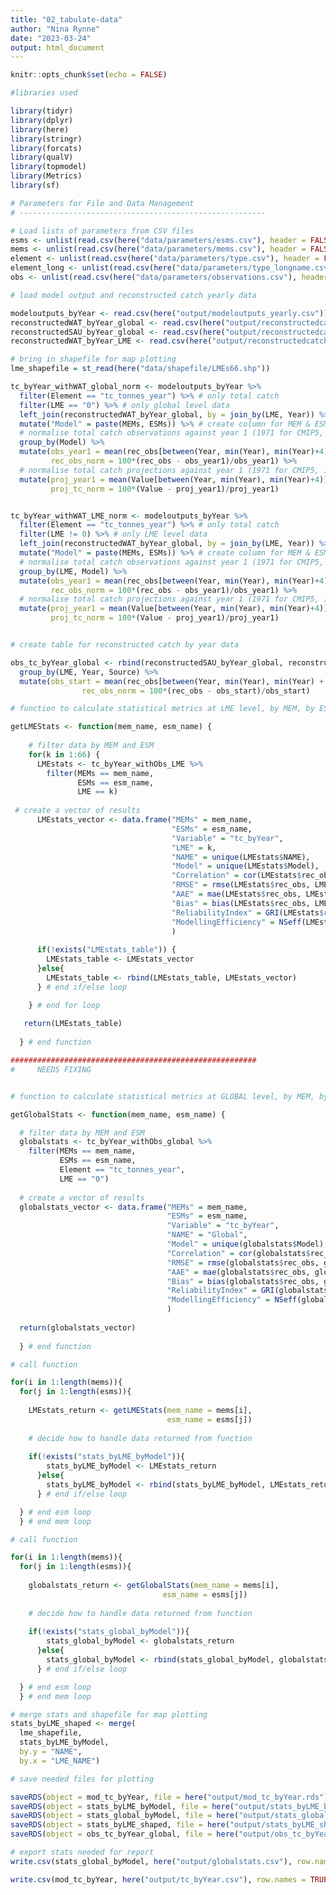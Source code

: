 ```yaml
---
title: "02_tabulate-data"
author: "Nina Rynne"
date: "2023-03-24"
output: html_document
---
```


```r
knitr::opts_chunk$set(echo = FALSE)

#libraries used

library(tidyr)
library(dplyr)
library(here)
library(stringr)
library(forcats)
library(qualV)
library(topmodel)
library(Metrics)
library(sf)

```

```r

# Parameters for File and Data Management
# -------------------------------------------------------

# Load lists of parameters from CSV files
esms <- unlist(read.csv(here("data/parameters/esms.csv"), header = FALSE))
mems <- unlist(read.csv(here("data/parameters/mems.csv"), header = FALSE))
element <- unlist(read.csv(here("data/parameters/type.csv"), header = FALSE))
element_long <- unlist(read.csv(here("data/parameters/type_longname.csv"), header = FALSE))
obs <- unlist(read.csv(here("data/parameters/observations.csv"), header = FALSE))

```

```r

# load model output and reconstructed catch yearly data

modeloutputs_byYear <- read.csv(here("output/modeloutputs_yearly.csv"))
reconstructedWAT_byYear_global <- read.csv(here("output/reconstructedcatch_WAT_global.csv"))
reconstructedSAU_byYear_global <- read.csv(here("output/reconstructedcatch_SAU_global.csv"))
reconstructedWAT_byYear_LME <- read.csv(here("output/reconstructedcatch_WAT_LME.csv"))

# bring in shapefile for map plotting
lme_shapefile = st_read(here("data/shapefile/LMEs66.shp")) 


```

```r

tc_byYear_withWAT_global_norm <- modeloutputs_byYear %>%
  filter(Element == "tc_tonnes_year") %>% # only total catch
  filter(LME == "0") %>% # only global level data
  left_join(reconstructedWAT_byYear_global, by = join_by(LME, Year)) %>% # add Watson observations
  mutate("Model" = paste(MEMs, ESMs)) %>% # create column for MEM & ESM combined
  # normalise total catch observations against year 1 (1971 for CMIP5, 1950 for CMIP6)
  group_by(Model) %>%
  mutate(obs_year1 = mean(rec_obs[between(Year, min(Year), min(Year)+4)]),
         rec_obs_norm = 100*(rec_obs - obs_year1)/obs_year1) %>%
  # normalise total catch projections against year 1 (1971 for CMIP5, 1950 for CMIP6)
  mutate(proj_year1 = mean(Value[between(Year, min(Year), min(Year)+4)]),
         proj_tc_norm = 100*(Value - proj_year1)/proj_year1)


tc_byYear_withWAT_LME_norm <- modeloutputs_byYear %>%
  filter(Element == "tc_tonnes_year") %>% # only total catch
  filter(LME != 0) %>% # only LME level data
  left_join(reconstructedWAT_byYear_global, by = join_by(LME, Year)) %>% # add Watson observations
  mutate("Model" = paste(MEMs, ESMs)) %>% # create column for MEM & ESM combined
  # normalise total catch observations against year 1 (1971 for CMIP5, 1950 for CMIP6)
  group_by(LME, Model) %>%
  mutate(obs_year1 = mean(rec_obs[between(Year, min(Year), min(Year)+4)]),
         rec_obs_norm = 100*(rec_obs - obs_year1)/obs_year1) %>%
  # normalise total catch projections against year 1 (1971 for CMIP5, 1950 for CMIP6)
  mutate(proj_year1 = mean(Value[between(Year, min(Year), min(Year)+4)]),
         proj_tc_norm = 100*(Value - proj_year1)/proj_year1)


# create table for reconstructed catch by year data

obs_tc_byYear_global <- rbind(reconstructedSAU_byYear_global, reconstructedWAT_byYear_global) %>%
  group_by(LME, Year, Source) %>%
  mutate(obs_start = mean(rec_obs[between(Year, min(Year), min(Year) + 4)]),
                rec_obs_norm = 100*(rec_obs - obs_start)/obs_start)


```



```r

# function to calculate statistical metrics at LME level, by MEM, by ESM

getLMEStats <- function(mem_name, esm_name) {
  
    # filter data by MEM and ESM
    for(k in 1:66) {
      LMEstats <- tc_byYear_withObs_LME %>%
        filter(MEMs == mem_name,
               ESMs == esm_name,
               LME == k)
      
 # create a vector of results
      LMEstats_vector <- data.frame("MEMs" = mem_name,
                                    "ESMs" = esm_name,
                                    "Variable" = "tc_byYear",
                                    "LME" = k,
                                    "NAME" = unique(LMEstats$NAME),
                                    "Model" = unique(LMEstats$Model),
                                    "Correlation" = cor(LMEstats$rec_obs, LMEstats$Value),
                                    "RMSE" = rmse(LMEstats$rec_obs, LMEstats$Value),
                                    "AAE" = mae(LMEstats$rec_obs, LMEstats$Value),
                                    "Bias" = bias(LMEstats$rec_obs, LMEstats$Value),
                                    "ReliabilityIndex" = GRI(LMEstats$rec_obs, LMEstats$Value),
                                    "ModellingEfficiency" = NSeff(LMEstats$rec_obs, LMEstats$Value)
                                    )
      
      if(!exists("LMEstats_table")) {
        LMEstats_table <- LMEstats_vector
      }else{
        LMEstats_table <- rbind(LMEstats_table, LMEstats_vector)
      } # end if/else loop

    } # end for loop
 
   return(LMEstats_table)
   
  } # end function

```

```r

#######################################################
#     NEEDS FIXING


# function to calculate statistical metrics at GLOBAL level, by MEM, by ESM

getGlobalStats <- function(mem_name, esm_name) {

  # filter data by MEM and ESM
  globalstats <- tc_byYear_withObs_global %>%
    filter(MEMs == mem_name,
           ESMs == esm_name,
           Element == "tc_tonnes_year",
           LME == "0") 
  
  # create a vector of results
  globalstats_vector <- data.frame("MEMs" = mem_name,
                                   "ESMs" = esm_name,
                                   "Variable" = "tc_byYear",
                                   "NAME" = "Global",
                                   "Model" = unique(globalstats$Model),
                                   "Correlation" = cor(globalstats$rec_obs, globalstats$Value),
                                   "RMSE" = rmse(globalstats$rec_obs, globalstats$Value),
                                   "AAE" = mae(globalstats$rec_obs, globalstats$Value),
                                   "Bias" = bias(globalstats$rec_obs, globalstats$Value),
                                   "ReliabilityIndex" = GRI(globalstats$rec_obs, globalstats$Value),
                                   "ModellingEfficiency" = NSeff(globalstats$rec_obs, globalstats$Value)
                                   )
  
  return(globalstats_vector)
  
  } # end function

```

```r

# call function

for(i in 1:length(mems)){
  for(j in 1:length(esms)){
    
    LMEstats_return <- getLMEStats(mem_name = mems[i],
                                   esm_name = esms[j])
    
    # decide how to handle data returned from function
    
    if(!exists("stats_byLME_byModel")){
        stats_byLME_byModel <- LMEstats_return
      }else{
        stats_byLME_byModel <- rbind(stats_byLME_byModel, LMEstats_return)
      } # end if/else loop

  } # end esm loop
  } # end mem loop

```

```r

# call function 

for(i in 1:length(mems)){
  for(j in 1:length(esms)){
    
    globalstats_return <- getGlobalStats(mem_name = mems[i],
                                  esm_name = esms[j])
    
    # decide how to handle data returned from function
    
    if(!exists("stats_global_byModel")){
        stats_global_byModel <- globalstats_return
      }else{
        stats_global_byModel <- rbind(stats_global_byModel, globalstats_return)
      } # end if/else loop

  } # end esm loop
  } # end mem loop

```

```r

# merge stats and shapefile for map plotting
stats_byLME_shaped <- merge(
  lme_shapefile,
  stats_byLME_byModel,
  by.y = "NAME",
  by.x = "LME_NAME")

```


```r

# save needed files for plotting

saveRDS(object = mod_tc_byYear, file = here("output/mod_tc_byYear.rds"))
saveRDS(object = stats_byLME_byModel, file = here("output/stats_byLME_byModel.rds"))
saveRDS(object = stats_global_byModel, file = here("output/stats_global_byModel.rds"))
saveRDS(object = stats_byLME_shaped, file = here("output/stats_byLME_shaped.rds"))
saveRDS(object = obs_tc_byYear_global, file = here("output/obs_tc_byYear_global.rds"))

```

```r

# export stats needed for report
write.csv(stats_global_byModel, here("output/globalstats.csv"), row.names = TRUE)


```

```r

write.csv(mod_tc_byYear, here("output/tc_byYear.csv"), row.names = TRUE)

```
